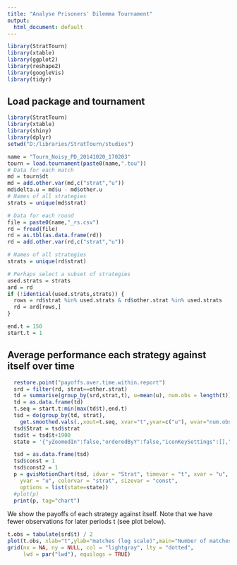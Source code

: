 ```yaml
---
title: "Analyse Prisoners' Dilemma Tournament"
output:
  html_document: default
---
```


```r
library(StratTourn)
library(xtable)
library(ggplot2)
library(reshape2)
library(googleVis)
library(tidyr)
```


## Load package and tournament

```r
library(StratTourn)
library(xtable)
library(shiny)
library(dplyr)
setwd("D:/libraries/StratTourn/studies")

name = "Tourn_Noisy_PD_20141020_170203"
tourn = load.tournament(paste0(name,".tou"))
# Data for each match
md = tourn$dt
md = add.other.var(md,c("strat","u"))
md$delta.u = md$u - md$other.u
# Names of all strategies
strats = unique(md$strat)

# Data for each round
file = paste0(name,"_rs.csv")
rd = fread(file)
rd = as.tbl(as.data.frame(rd))
rd = add.other.var(rd,c("strat","u"))

# Names of all strategies
strats = unique(rd$strat)

# Perhaps select a subset of strategies
used.strats = strats
ard = rd
if (!identical(used.strats,strats)) {
  rows = rd$strat %in% used.strats & rd$other.strat %in% used.strats
  rd = ard[rows,]
}
```


```r
end.t = 150
start.t = 1
```

## Average performance each strategy against itself over time

```r
  restore.point("payoffs.over.time.within.report")
  srd = filter(rd, strat==other.strat)
  td = summarise(group_by(srd,strat,t), u=mean(u), num.obs = length(t))
  td = as.data.frame(td)
  t.seq = start.t:min(max(td$t),end.t)
  tsd = do(group_by(td, strat),
    get.smoothed.vals(.,xout=t.seq, xvar="t",yvar=c("u"), wvar="num.obs", spar=0.2))
  tsd$Strat = tsd$strat
  tsd$t = tsd$t+1900
  state = '{"yZoomedIn":false,"orderedByY":false,"iconKeySettings":[],"yAxisOption":"3","xLambda":1,"xZoomedIn":false,"xZoomedDataMax":2524608000000,"iconType":"LINE","dimensions":{"iconDimensions":["dim0"]},"uniColorForNonSelected":false,"yZoomedDataMin":-0.001,"nonSelectedAlpha":0.4,"yZoomedDataMax":1,"time":"2050","sizeOption":"_UNISIZE","showTrails":false,"orderedByX":false,"xZoomedDataMin":-2177452800000,"yLambda":1,"xAxisOption":"_TIME","playDuration":15000,"duration":{"timeUnit":"Y","multiplier":1},"colorOption":"2"};'

  tsd = as.data.frame(tsd)
  tsd$const = 1
  tsd$const2 = 1
  p = gvisMotionChart(tsd, idvar = "Strat", timevar = "t", xvar = "u",
    yvar = "u", colorvar = "strat", sizevar = "const", 
    options = list(state=state))
  #plot(p)
  print(p, tag="chart")
```
We show the payoffs of each strategy against itself. Note that we have fewer observations for later periods t (see plot below). 

```r
t.obs = tabulate(srd$t) / 2
plot(t.obs, xlab="t",ylab="matches (log scale)",main="Number of matches with a period t",log="y")
grid(nx = NA, ny = NULL, col = "lightgray", lty = "dotted",
     lwd = par("lwd"), equilogs = TRUE)
```

